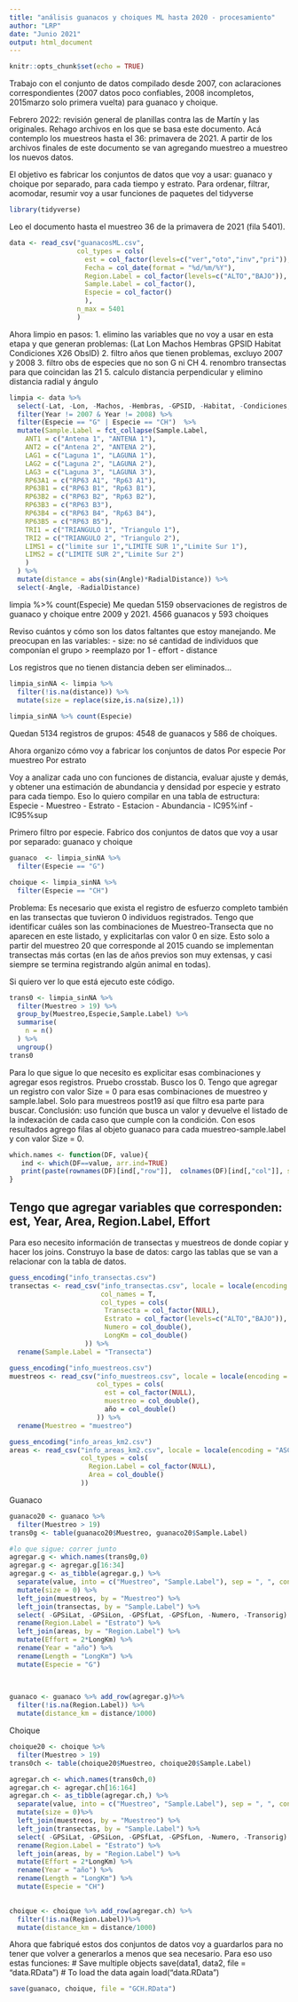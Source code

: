 ```yaml
---
title: "análisis guanacos y choiques ML hasta 2020 - procesamiento"
author: "LRP"
date: "Junio 2021"
output: html_document
---
```


```r
knitr::opts_chunk$set(echo = TRUE)
```


Trabajo con el conjunto de datos compilado desde 2007, con aclaraciones correspondientes (2007 datos poco confiables, 2008 incompletos, 2015marzo solo primera vuelta) para guanaco y choique. 

Febrero 2022: revisión general de planillas contra las de Martín y las originales.
Rehago archivos en los que se basa este documento.
Acá contemplo los muestreos hasta el 36: primavera de 2021. A partir de los archivos finales de este documento se van agregando muestreo a muestreo los nuevos datos.

El objetivo es fabricar los conjuntos de datos que voy a usar:
guanaco y choique por separado, para cada tiempo y estrato.
Para ordenar, filtrar, acomodar, resumir voy a usar funciones de paquetes del tidyverse

```r
library(tidyverse)
```
Leo el documento hasta el muestreo 36 de la primavera de 2021 (fila 5401). 
```r
data <- read_csv("guanacosML.csv",
                 col_types = cols(
                   est = col_factor(levels=c("ver","oto","inv","pri")),
                   Fecha = col_date(format = "%d/%m/%Y"),
                   Region.Label = col_factor(levels=c("ALTO","BAJO")),
                   Sample.Label = col_factor(),
                   Especie = col_factor()
                   ),
                 n_max = 5401
                 )
```

Ahora limpio en pasos:
1. elimino las variables que no voy a usar en esta etapa y que generan problemas:
(Lat Lon Machos Hembras GPSID Habitat Condiciones X26 ObsID)
2. filtro años que tienen problemas, excluyo 2007 y 2008 
3. filtro obs de especies que no son G ni CH
4. renombro transectas para que coincidan las 21
5. calculo distancia perpendicular y elimino distancia radial y ángulo

```r
limpia <- data %>% 
  select(-Lat, -Lon, -Machos, -Hembras, -GPSID, -Habitat, -Condiciones, -...26,-...27, -ObsID) %>% 
  filter(Year != 2007 & Year != 2008) %>%
  filter(Especie == "G" | Especie == "CH")  %>% 
  mutate(Sample.Label = fct_collapse(Sample.Label,
    ANT1 = c("Antena 1", "ANTENA 1"),
    ANT2 = c("Antena 2", "ANTENA 2"),
    LAG1 = c("Laguna 1", "LAGUNA 1"),
    LAG2 = c("Laguna 2", "LAGUNA 2"),
    LAG3 = c("Laguna 3", "LAGUNA 3"),
    RP63A1 = c("RP63 A1", "Rp63 A1"),
    RP63B1 = c("RP63 B1", "Rp63 B1"),
    RP63B2 = c("RP63 B2", "Rp63 B2"),
    RP63B3 = c("RP63 B3"),
    RP63B4 = c("RP63 B4", "Rp63 B4"),
    RP63B5 = c("RP63 B5"),
    TRI1 = c("TRIANGULO 1", "Triangulo 1"),
    TRI2 = c("TRIANGULO 2", "Triangulo 2"),
    LIMS1 = c("limite sur 1","LIMITE SUR 1","Limite Sur 1"),
    LIMS2 = c("LIMITE SUR 2","Limite Sur 2")
    )
  ) %>% 
  mutate(distance = abs(sin(Angle)*RadialDistance)) %>% 
  select(-Angle, -RadialDistance)


```

limpia %>% count(Especie)
Me quedan 5159 observaciones de registros de guanaco y choique entre 2009 y 2021.
4566 guanacos y 593 choiques

Reviso cuántos y cómo son los datos faltantes que estoy manejando. Me preocupan en las variables:
- size: no sé cantidad de individuos que componían el grupo > reemplazo por 1
- effort
- distance

Los registros que no tienen distancia deben ser eliminados...

```r
limpia_sinNA <- limpia %>% 
  filter(!is.na(distance)) %>% 
  mutate(size = replace(size,is.na(size),1))
  
limpia_sinNA %>% count(Especie)

```
Quedan 5134 registros de grupos: 4548 de guanacos y 586 de choiques.

Ahora organizo cómo voy a fabricar los conjuntos de datos
Por especie
Por muestreo
Por estrato

Voy a analizar cada uno con funciones de distancia, evaluar ajuste y demás, y obtener una estimación de abundancia y densidad por especie y estrato para cada tiempo. Eso lo quiero compilar en una tabla de estructura:
Especie - Muestreo - Estrato - Estacion - Abundancia - IC95%inf - IC95%sup

Primero filtro por especie. Fabrico dos conjuntos de datos que voy a usar por separado: guanaco y choique

```r
guanaco  <- limpia_sinNA %>% 
  filter(Especie == "G")

choique <- limpia_sinNA %>% 
  filter(Especie == "CH")
```


Problema: Es necesario que exista el registro de esfuerzo completo también en las transectas que tuvieron 0 individuos registrados. Tengo que identificar cuáles son las combinaciones de Muestreo-Transecta que no aparecen en este listado, y explicitarlas con valor 0 en size. Esto solo a partir del muestreo 20 que corresponde al 2015 cuando se implementan transectas más cortas (en las de años previos son muy extensas, y casi siempre se termina registrando algún animal en todas).

Si quiero ver lo que está ejecuto este código. 
```r

trans0 <- limpia_sinNA %>% 
  filter(Muestreo > 19) %>% 
  group_by(Muestreo,Especie,Sample.Label) %>% 
  summarise(
    n = n()
  ) %>% 
  ungroup()
trans0


```
Para lo que sigue lo que necesito es explicitar esas combinaciones y agregar esos registros.
Pruebo crosstab. Busco los 0. Tengo que agregar un registro con valor Size = 0 para esas combinaciones de muestreo y sample.label. Solo para muestreos post19 así que filtro esa parte para buscar. Conclusión: uso función que busca un valor y devuelve el listado de la indexación de cada caso que cumple con la condición. Con esos resultados agrego filas al objeto guanaco para cada muestreo-sample.label y con valor Size = 0.


```r
which.names <- function(DF, value){
   ind <- which(DF==value, arr.ind=TRUE)
   print(paste(rownames(DF)[ind[,"row"]],  colnames(DF)[ind[,"col"]], sep=', '))
}
```

## Tengo que agregar variables que corresponden: est, Year, Area, Region.Label, Effort
Para eso necesito información de transectas y muestreos de donde copiar y hacer los joins. Construyo la base de datos: cargo las tablas que se van a relacionar con la tabla de datos. 

```r
guess_encoding("info_transectas.csv")
transectas <- read_csv("info_transectas.csv", locale = locale(encoding = "windows-1252"),
                       col_names = T,
                       col_types = cols(
                        Transecta = col_factor(NULL),
                        Estrato = col_factor(levels=c("ALTO","BAJO")),
                        Numero = col_double(),
                        LongKm = col_double()
                   )) %>% 
  rename(Sample.Label = "Transecta")

guess_encoding("info_muestreos.csv")
muestreos <- read_csv("info_muestreos.csv", locale = locale(encoding = "ISO-8859-1"),
                      col_types = cols(
                        est = col_factor(NULL),
                        muestreo = col_double(),
                        año = col_double()
                      )) %>% 
  rename(Muestreo = "muestreo")

guess_encoding("info_areas_km2.csv")
areas <- read_csv("info_areas_km2.csv", locale = locale(encoding = "ASCII"),
                  col_types = cols(
                    Region.Label = col_factor(NULL),
                    Area = col_double()
                  ))
```



Guanaco
```r
guanaco20 <- guanaco %>% 
  filter(Muestreo > 19)
trans0g <- table(guanaco20$Muestreo, guanaco20$Sample.Label)

#lo que sigue: correr junto
agregar.g <- which.names(trans0g,0)
agregar.g <- agregar.g[16:34]
agregar.g <- as_tibble(agregar.g,) %>% 
  separate(value, into = c("Muestreo", "Sample.Label"), sep = ", ", convert = T) %>% 
  mutate(size = 0) %>% 
  left_join(muestreos, by = "Muestreo") %>% 
  left_join(transectas, by = "Sample.Label") %>% 
  select( -GPSiLat, -GPSiLon, -GPSfLat, -GPSfLon, -Numero, -Transorig) %>% 
  rename(Region.Label = "Estrato") %>% 
  left_join(areas, by = "Region.Label") %>% 
  mutate(Effort = 2*LongKm) %>% 
  rename(Year = "año") %>% 
  rename(Length = "LongKm") %>%
  mutate(Especie = "G")
  
  

guanaco <- guanaco %>% add_row(agregar.g)%>% 
  filter(!is.na(Region.Label)) %>% 
  mutate(distance_km = distance/1000)
```

Choique
```r
choique20 <- choique %>% 
  filter(Muestreo > 19)
trans0ch <- table(choique20$Muestreo, choique20$Sample.Label)

agregar.ch <- which.names(trans0ch,0)
agregar.ch <- agregar.ch[16:164]
agregar.ch <- as_tibble(agregar.ch,) %>% 
  separate(value, into = c("Muestreo", "Sample.Label"), sep = ", ", convert = T) %>% 
  mutate(size = 0)%>% 
  left_join(muestreos, by = "Muestreo") %>% 
  left_join(transectas, by = "Sample.Label") %>% 
  select( -GPSiLat, -GPSiLon, -GPSfLat, -GPSfLon, -Numero, -Transorig) %>% 
  rename(Region.Label = "Estrato") %>% 
  left_join(areas, by = "Region.Label") %>% 
  mutate(Effort = 2*LongKm) %>% 
  rename(Year = "año") %>%
  rename(Length = "LongKm") %>% 
  mutate(Especie = "CH")
  

choique <- choique %>% add_row(agregar.ch) %>% 
  filter(!is.na(Region.Label))%>% 
  mutate(distance_km = distance/1000)

```

Ahora que fabriqué estos dos conjuntos de datos voy a guardarlos para no tener que volver a generarlos a menos que sea necesario. Para eso uso estas funciones:
# Save multiple objects
save(data1, data2, file = "data.RData")
# To load the data again
load("data.RData")

```r
save(guanaco, choique, file = "GCH.RData")
```

